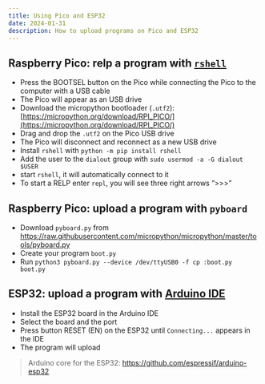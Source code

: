 ```yaml
---
title: Using Pico and ESP32
date: 2024-01-31
description: How to upload programs on Pico and ESP32
---
```


## Raspberry Pico: relp a program with [`rshell`](https://github.com/dhylands/rshell)

- Press the BOOTSEL button on the Pico while connecting the Pico to the computer with a USB cable
- The Pico will appear as an USB drive
- Download the micropython bootloader (`.utf2`): [https://micropython.org/download/RPI_PICO/](https://micropython.org/download/RPI_PICO/)
- Drag and drop the `.utf2` on the Pico USB drive
- The Pico will disconnect and reconnect as a new USB drive
- Install `rshell` with `python -m pip install rshell`
- Add the user to the `dialout` group with `sudo usermod -a -G dialout $USER`
- start `rshell`, it will automatically connect to it
- To start a RELP enter `repl`, you will see three right arrows “>>>”

## Raspberry Pico: upload a program with `pyboard`

- Download `pyboard.py` from https://raw.githubusercontent.com/micropython/micropython/master/tools/pyboard.py
- Create your program `boot.py`
- Run `python3 pyboard.py --device /dev/ttyUSB0 -f cp :boot.py boot.py`

## ESP32: upload a program with [Arduino IDE](https://www.arduino.cc/en/software)

- Install the ESP32 board in the Arduino IDE
- Select the board and the port
- Press button RESET (EN) on the ESP32 until `Connecting...` appears in the IDE
- The program will upload

> Arduino core for the ESP32: https://github.com/espressif/arduino-esp32

